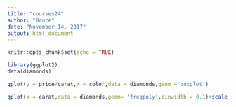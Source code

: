 ```yaml
---
title: "courses24"
author: "Bruce"
date: "November 14, 2017"
output: html_document
---
```


```r
knitr::opts_chunk$set(echo = TRUE)
```
```r
library(ggplot2)
data(diamonds)
```
```r
qplot(y = price/carat,x = color,data = diamonds,geom ='boxplot')
```
```r
qplot(x = carat,data = diamonds,geom= 'freqpoly',binwidth = 0.1)+scale_x_continuous(breaks = seq(0,5,0.5))+scale_y_continuous(breaks = seq(0,30000,1000))
```

